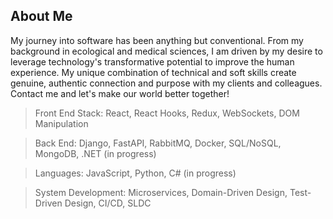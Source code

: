 ## About Me

My journey into software has been anything but conventional. From my background in ecological and medical sciences,
I am driven by my desire to leverage technology's transformative potential to improve the human experience.
My unique combination of technical and soft skills
create genuine, authentic connection and purpose with my clients and colleagues.
Contact me and let's make our world better together!



> Front End Stack: React, React Hooks, Redux, WebSockets, DOM Manipulation

> Back End: Django, FastAPI, RabbitMQ, Docker, SQL/NoSQL, MongoDB, .NET (in progress)

> Languages: JavaScript, Python, C# (in progress)

> System Development: Microservices, Domain-Driven Design, Test-Driven Design, CI/CD, SLDC
